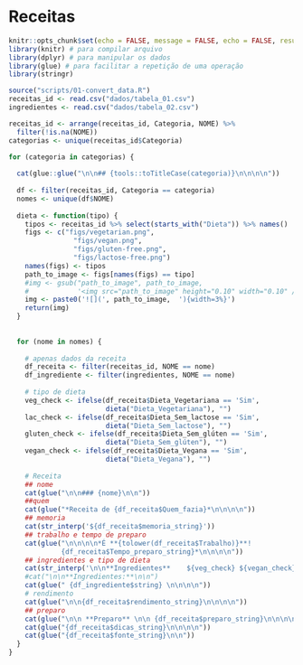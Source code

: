 # Receitas

```r
knitr::opts_chunk$set(echo = FALSE, message = FALSE, echo = FALSE, results = 'asis')
library(knitr) # para compilar arquivo
library(dplyr) # para manipular os dados
library(glue) # para facilitar a repetição de uma operação
library(stringr)
```

```r
source("scripts/01-convert_data.R")
receitas_id <- read.csv("dados/tabela_01.csv")
ingredientes <- read.csv("dados/tabela_02.csv")

receitas_id <- arrange(receitas_id, Categoria, NOME) %>%
  filter(!is.na(NOME))
categorias <- unique(receitas_id$Categoria)
```


```r
for (categoria in categorias) {
  
  cat(glue::glue("\n\n## {tools::toTitleCase(categoria)}\n\n\n\n"))
  
  df <- filter(receitas_id, Categoria == categoria)
  nomes <- unique(df$NOME)  
  
  dieta <- function(tipo) {
    tipos <- receitas_id %>% select(starts_with("Dieta")) %>% names()
    figs <- c("figs/vegetarian.png", 
                "figs/vegan.png", 
                "figs/gluten-free.png", 
                "figs/lactose-free.png")
    names(figs) <- tipos
    path_to_image <- figs[names(figs) == tipo]
    #img <- gsub("path_to_image", path_to_image,
    #            '<img src="path_to_image" height="0.10" width="0.10" />')
    img <- paste0('![](', path_to_image,  '){width=3%}')
    return(img)
  }
  
  
  for (nome in nomes) {
    
    # apenas dados da receita
    df_receita <- filter(receitas_id, NOME == nome)
    df_ingrediente <- filter(ingredientes, NOME == nome)
    
    # tipo de dieta
    veg_check <- ifelse(df_receita$Dieta_Vegetariana == 'Sim', 
                        dieta("Dieta_Vegetariana"), "")
    lac_check <- ifelse(df_receita$Dieta_Sem_lactose == 'Sim', 
                        dieta("Dieta_Sem_lactose"), "")
    gluten_check <- ifelse(df_receita$Dieta_Sem_glúten == 'Sim', 
                        dieta("Dieta_Sem_glúten"), "")
    vegan_check <- ifelse(df_receita$Dieta_Vegana == 'Sim', 
                        dieta("Dieta_Vegana"), "")
    
    # Receita
    ## nome
    cat(glue("\n\n### {nome}\n\n"))
    ##quem
    cat(glue("*Receita de {df_receita$Quem_fazia}*\n\n\n\n"))
    ## memoria
    cat(str_interp('${df_receita$memoria_string}'))
    ## trabalho e tempo de preparo
    cat(glue("\n\n\n\n*É **{tolower(df_receita$Trabalho)}**!
             {df_receita$Tempo_preparo_string}*\n\n\n\n"))
    ## ingredientes e tipo de dieta
    cat(str_interp('\n\n**Ingredientes**    ${veg_check} ${vegan_check} ${lac_check} ${gluten_check} \n\n'))
    #cat("\n\n**Ingredientes:**\n\n")
    cat(glue(" {df_ingrediente$string} \n\n\n\n"))
    # rendimento
    cat(glue("\n\n{df_receita$rendimento_string}\n\n\n\n"))
    ## preparo
    cat(glue("\n\n **Preparo** \n\n {df_receita$preparo_string}\n\n\n\n"))
    cat(glue("{df_receita$dicas_string}\n\n\n\n"))
    cat(glue("{df_receita$fonte_string}\n\n"))
  }
}  
```


